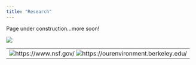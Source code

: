 ```yaml
---
title: "Research"
---
```


Page under construction...more soon!  

![](images/fish_rest.png)
  
------------------------------
![https://www.nsf.gov/](images/nsf.jpg) ![https://ourenvironment.berkeley.edu/](images/espm.png)
------------------------------